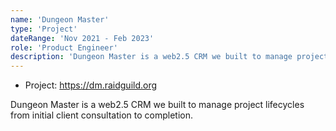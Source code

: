 ```yaml
---
name: 'Dungeon Master'
type: 'Project'
dateRange: 'Nov 2021 - Feb 2023'
role: 'Product Engineer'
description: 'Dungeon Master is a web2.5 CRM we built to manage project lifecycles from initial client consultation to completion.'
---
```


- Project: https://dm.raidguild.org

Dungeon Master is a web2.5 CRM we built to manage project lifecycles from initial client consultation to completion.
